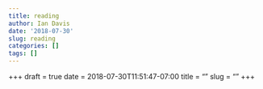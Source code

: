 ```yaml
---
title: reading
author: Ian Davis
date: '2018-07-30'
slug: reading
categories: []
tags: []
---
```


+++ 
draft = true
date = 2018-07-30T11:51:47-07:00
title = ""
slug = "" 
+++
